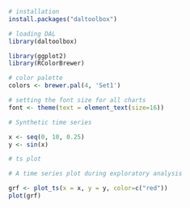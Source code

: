 ```r
# installation 
install.packages("daltoolbox")

# loading DAL
library(daltoolbox) 
```

```r
library(ggplot2)
library(RColorBrewer)

# color palette
colors <- brewer.pal(4, 'Set1')

# setting the font size for all charts
font <- theme(text = element_text(size=16))
```

```r
# Synthetic time series

x <- seq(0, 10, 0.25)
y <- sin(x)
```

```r
# ts plot

# A time series plot during exploratory analysis

grf <- plot_ts(x = x, y = y, color=c("red"))
plot(grf)
```

